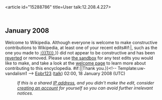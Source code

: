 <article id="15288786" title=User talk:12.208.4.227>
	<talkpage id="15288786" title="User talk:12.208.4.227">


== January 2008 ==
{{{icon|[[Image:Information.svg|25px]] }}}Welcome to Wikipedia. Although everyone is welcome to make constructive contributions to Wikipedia, at least one of your recent edits{{{{{subst|}}}#if:{{{1|}}}|, such as the one you made to [[:{{{1}}}]],}} did not appear to be constructive and has been [[Help:Reverting|reverted]] or removed.  Please use [[Wikipedia:Sandbox|the sandbox]] for any test edits you would like to make, and take a look at the [[Wikipedia:Introduction|welcome page]] to learn more about contributing to this encyclopedia. {{{{{subst|}}}#if:{{{2|}}}|{{{2}}}|Thank you.}}&lt;!-- Template:uw-vandalism1 --&gt; [[User:Epbr123|Epbr123]] ([[User talk:Epbr123|talk]]) 02:00, 18 January 2008 (UTC)
:''If this is a shared [[IP address]], and you didn't make the edit, consider [[Wikipedia:Why create an account?|creating an account]] for yourself so you can avoid further irrelevant notices.''
	</talkpage>
</article>